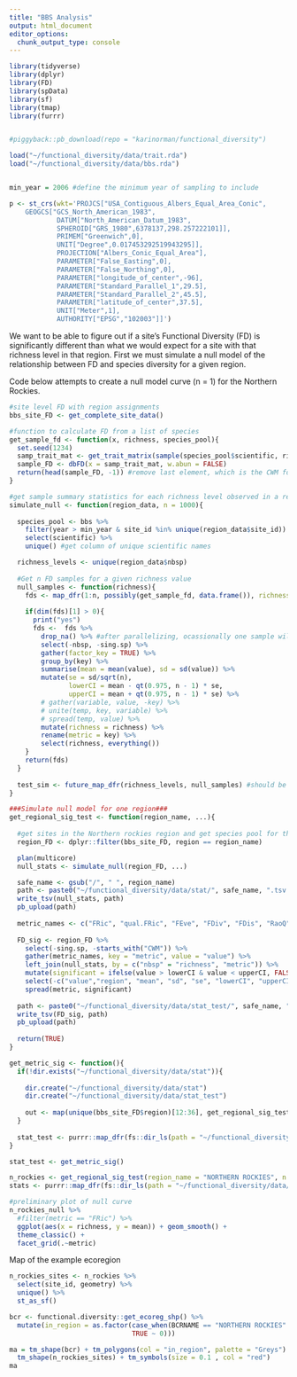 ```yaml
---
title: "BBS Analysis"
output: html_document
editor_options: 
  chunk_output_type: console
---
```



```r

library(tidyverse)
library(dplyr)
library(FD)
library(spData)
library(sf)
library(tmap)
library(furrr)


#piggyback::pb_download(repo = "karinorman/functional_diversity")

load("~/functional_diversity/data/trait.rda")
load("~/functional_diversity/data/bbs.rda")


min_year = 2006 #define the minimum year of sampling to include

p <- st_crs(wkt='PROJCS["USA_Contiguous_Albers_Equal_Area_Conic",
    GEOGCS["GCS_North_American_1983",
            DATUM["North_American_Datum_1983",
            SPHEROID["GRS_1980",6378137,298.257222101]],
            PRIMEM["Greenwich",0],
            UNIT["Degree",0.017453292519943295]],
            PROJECTION["Albers_Conic_Equal_Area"],
            PARAMETER["False_Easting",0],
            PARAMETER["False_Northing",0],
            PARAMETER["longitude_of_center",-96],
            PARAMETER["Standard_Parallel_1",29.5],
            PARAMETER["Standard_Parallel_2",45.5],
            PARAMETER["latitude_of_center",37.5],
            UNIT["Meter",1],
            AUTHORITY["EPSG","102003"]]')

```
We want to be able to figure out if a site's Functional Diversity (FD) is significantly different than what we would expect for a site with that richness level in that region. First we must simulate a null model of the relationship between FD and species diversity for a given region.

Code below attempts to create a null model curve (n = 1) for the Northern Rockies.
```r
#site level FD with region assignments
bbs_site_FD <- get_complete_site_data()

#function to calculate FD from a list of species
get_sample_fd <- function(x, richness, species_pool){
  set.seed(1234)
  samp_trait_mat <- get_trait_matrix(sample(species_pool$scientific, richness)) #sample needs list, so specify the column name to change type 
  sample_FD <- dbFD(x = samp_trait_mat, w.abun = FALSE)
  return(head(sample_FD, -1)) #remove last element, which is the CWM for each trait
}

#get sample summary statistics for each richness level observed in a region 
simulate_null <- function(region_data, n = 1000){
  
  species_pool <- bbs %>% 
    filter(year > min_year & site_id %in% unique(region_data$site_id)) %>%
    select(scientific) %>%
    unique() #get column of unique scientific names

  richness_levels <- unique(region_data$nbsp)
  
  #Get n FD samples for a given richness value
  null_samples <- function(richness){
    fds <- map_dfr(1:n, possibly(get_sample_fd, data.frame()), richness = richness, species_pool = species_pool)
    
    if(dim(fds)[1] > 0){
      print("yes")
      fds <-  fds %>%
        drop_na() %>% #after parallelizing, ocassionally one sample will result in NA for FDiv, still trying to figure out why
        select(-nbsp, -sing.sp) %>%
        gather(factor_key = TRUE) %>%
        group_by(key) %>%
        summarise(mean = mean(value), sd = sd(value)) %>%
        mutate(se = sd/sqrt(n),
               lowerCI = mean - qt(0.975, n - 1) * se, 
               upperCI = mean + qt(0.975, n - 1) * se) %>%
        # gather(variable, value, -key) %>%
        # unite(temp, key, variable) %>%
        # spread(temp, value) %>%
        mutate(richness = richness) %>%
        rename(metric = key) %>%
        select(richness, everything())
    }
    return(fds)
  }
  
  test_sim <- future_map_dfr(richness_levels, null_samples) #should be future_map
}

###Simulate null model for one region###
get_regional_sig_test <- function(region_name, ...){
  
  #get sites in the Northern rockies region and get species pool for that region
  region_FD <- dplyr::filter(bbs_site_FD, region == region_name)

  plan(multicore)
  null_stats <- simulate_null(region_FD, ...)

  safe_name <- gsub("/", " ", region_name)
  path <- paste0("~/functional_diversity/data/stat/", safe_name, ".tsv.bz2")
  write_tsv(null_stats, path)
  pb_upload(path)
  
  metric_names <- c("FRic", "qual.FRic", "FEve", "FDiv", "FDis", "RaoQ")
  
  FD_sig <- region_FD %>%
    select(-sing.sp, -starts_with("CWM")) %>%
    gather(metric_names, key = "metric", value = "value") %>%
    left_join(null_stats, by = c("nbsp" = "richness", "metric")) %>%
    mutate(significant = ifelse(value > lowerCI & value < upperCI, FALSE, TRUE)) %>%
    select(-c("value","region", "mean", "sd", "se", "lowerCI", "upperCI")) %>%
    spread(metric, significant)
  
  path <- paste0("~/functional_diversity/data/stat_test/", safe_name, ".tsv.bz2")
  write_tsv(FD_sig, path)
  pb_upload(path)
  
  return(TRUE)
}

get_metric_sig <- function(){
  if(!dir.exists("~/functional_diversity/data/stat")){
    
    dir.create("~/functional_diversity/data/stat")
    dir.create("~/functional_diversity/data/stat_test")
    
    out <- map(unique(bbs_site_FD$region)[12:36], get_regional_sig_test)
  }
  
  stat_test <- purrr::map_dfr(fs::dir_ls(path = "~/functional_diversity/data/stat_test/", glob="*.tsv.bz2"), readr::read_tsv, .id = "region")
}

stat_test <- get_metric_sig()

n_rockies <- get_regional_sig_test(region_name = "NORTHERN ROCKIES", n = 2)
stats <- purrr::map_dfr(fs::dir_ls(path = "~/functional_diversity/data/stat/", glob="*.tsv.bz2"), readr::read_tsv, .id = "region")

```

```r
#preliminary plot of null curve
n_rockies_null %>% 
  #filter(metric == "FRic") %>%
  ggplot(aes(x = richness, y = mean)) + geom_smooth() +
  theme_classic() +
  facet_grid(.~metric)
```

Map of the example ecoregion
```r
n_rockies_sites <- n_rockies %>%
  select(site_id, geometry) %>%
  unique() %>%
  st_as_sf()

bcr <- functional.diversity::get_ecoreg_shp() %>%
  mutate(in_region = as.factor(case_when(BCRNAME == "NORTHERN ROCKIES" ~ 1,
                               TRUE ~ 0)))

ma = tm_shape(bcr) + tm_polygons(col = "in_region", palette = "Greys") +
  tm_shape(n_rockies_sites) + tm_symbols(size = 0.1 , col = "red")
ma 
```

